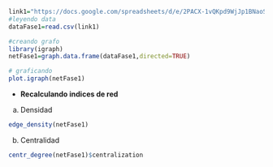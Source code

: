 

```r
link1="https://docs.google.com/spreadsheets/d/e/2PACX-1vQKpd9WjJp1BNaoSI8rSXidbOSBg_QLzya6hBpL9QaShGktm-AEfbOazyhTBZxD6iZmH6e9cq50i3pj/pub?gid=0&single=true&output=csv"
#leyendo data
dataFase1=read.csv(link1)

#creando grafo
library(igraph)
netFase1=graph.data.frame(dataFase1,directed=TRUE)

# graficando
plot.igraph(netFase1)
```


* __Recalculando indices de red__

a. Densidad

```r
edge_density(netFase1)
```

b. Centralidad

```r
centr_degree(netFase1)$centralization
```

